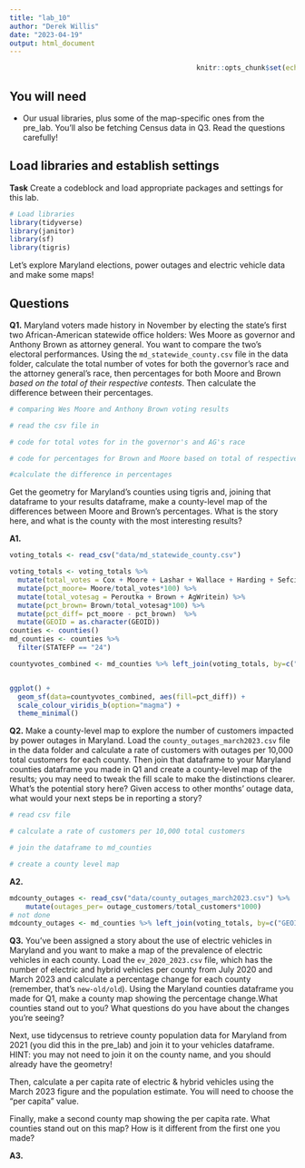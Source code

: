 ```yaml
---
title: "lab_10"
author: "Derek Willis"
date: "2023-04-19"
output: html_document
---
```


```r
                                              knitr::opts_chunk$set(echo = TRUE)
```

## You will need

* Our usual libraries, plus some of the map-specific ones from the pre_lab. You'll also be fetching Census data in Q3. Read the questions carefully!

## Load libraries and establish settings

**Task** Create a codeblock and load appropriate packages and settings for this lab.

```r
# Load libraries
library(tidyverse)
library(janitor)
library(sf)
library(tigris)
```

Let's explore Maryland elections, power outages and electric vehicle data and make some maps! 

## Questions 

**Q1.** Maryland voters made history in November by electing the state's first two African-American statewide office holders: Wes Moore as governor and Anthony Brown as attorney general. You want to compare the two's electoral performances. Using the `md_statewide_county.csv` file in the data folder, calculate the total number of votes for both the governor's race and the attorney general's race, then percentages for both Moore and Brown _based on the total of their respective contests_. Then calculate the difference between their percentages.

```r
# comparing Wes Moore and Anthony Brown voting results

# read the csv file in

# code for total votes for in the governor's and AG's race

# code for percentages for Brown and Moore based on total of respective races

#calculate the difference in percentages
```


Get the geometry for Maryland's counties using tigris and, joining that dataframe to your results dataframe, make a county-level map of the differences between Moore and Brown's percentages. What is the story here, and what is the county with the most interesting results?

**A1.** 

```r
voting_totals <- read_csv("data/md_statewide_county.csv") 

voting_totals <- voting_totals %>% 
  mutate(total_votes = Cox + Moore + Lashar + Wallace + Harding + Sefcik + GovWritein) %>% 
  mutate(pct_moore= Moore/total_votes*100) %>% 
  mutate(total_votesag = Peroutka + Brown + AgWritein) %>% 
  mutate(pct_brown= Brown/total_votesag*100) %>%
  mutate(pct_diff= pct_moore - pct_brown)  %>%
  mutate(GEOID = as.character(GEOID))
counties <- counties() 
md_counties <- counties %>%
  filter(STATEFP == "24")

countyvotes_combined <- md_counties %>% left_join(voting_totals, by=c("GEOID"="GEOID"))


ggplot() +
  geom_sf(data=countyvotes_combined, aes(fill=pct_diff)) +
  scale_colour_viridis_b(option="magma") +
  theme_minimal()

```


**Q2.** Make a county-level map to explore the number of customers impacted by power outages in Maryland. Load the `county_outages_march2023.csv` file in the data folder and calculate a rate of customers with outages per 10,000 total customers for each county. Then join that dataframe to your Maryland counties dataframe you made in Q1 and create a county-level map of the results; you may need to tweak the fill scale to make the distinctions clearer. What's the potential story here? Given access to other months' outage data, what would your next steps be in reporting a story?
```r
# read csv file

# calculate a rate of customers per 10,000 total customers

# join the dataframe to md_counties

# create a county level map
```


**A2.** 

```r
mdcounty_outages <- read_csv("data/county_outages_march2023.csv") %>% 
    mutate(outages_per= outage_customers/total_customers*1000) 
# not done
mdcounty_outages <- md_counties %>% left_join(voting_totals, by=c("GEOID"="GEOID"))


```

**Q3.** You've been assigned a story about the use of electric vehicles in Maryland and you want to make a map of the prevalence of electric vehicles in each county. Load the `ev_2020_2023.csv` file, which has the number of electric and hybrid vehicles per county from July 2020 and March 2023 and calculate a percentage change for each county (remember, that's `new-old/old`). Using the Maryland counties dataframe you made for Q1, make a county map showing the percentage change.What counties stand out to you? What questions do you have about the changes you're seeing?

Next, use tidycensus to retrieve county population data for Maryland from 2021 (you did this in the pre_lab) and join it to your vehicles dataframe. HINT: you may not need to join it on the county name, and you should already have the geometry!

Then, calculate a per capita rate of electric & hybrid vehicles using the March 2023 figure and the population estimate. You will need to choose the "per capita" value.

Finally, make a second county map showing the per capita rate. What counties stand out on this map? How is it different from the first one you made?

**A3.** 

```r
```

